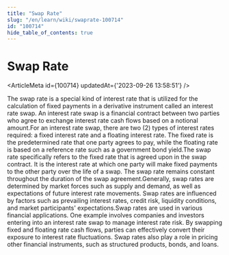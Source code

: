 ```yaml
---
title: "Swap Rate"
slug: "/en/learn/wiki/swaprate-100714"
id: "100714"
hide_table_of_contents: true
---
```



# Swap Rate

<ArticleMeta id={100714} updatedAt={'2023-09-26 13:58:51'} />
<div className='border-solid border-b border-t-0 my-4 border-[var(--ifm-color-gray-300)]' />

The swap rate is a special kind of interest rate that is utilized for the calculation of fixed payments in a derivative instrument called an interest rate swap. An interest rate swap is a financial contract between two parties who agree to exchange interest rate cash flows based on a notional amount.For an interest rate swap, there are two (2) types of interest rates required: a fixed interest rate and a floating interest rate. The fixed rate is the predetermined rate that one party agrees to pay, while the floating rate is based on a reference rate such as a government bond yield.The swap rate specifically refers to the fixed rate that is agreed upon in the swap contract. It is the interest rate at which one party will make fixed payments to the other party over the life of a swap. The swap rate remains constant throughout the duration of the swap agreement.Generally, swap rates are determined by market forces such as supply and demand, as well as expectations of future interest rate movements. Swap rates are influenced by factors such as prevailing interest rates, credit risk, liquidity conditions, and market participants' expectations.Swap rates are used in various financial applications. One example involves companies and investors entering into an interest rate swap to manage interest rate risk. By swapping fixed and floating rate cash flows, parties can effectively convert their exposure to interest rate fluctuations. Swap rates also play a role in pricing other financial instruments, such as structured products, bonds, and loans.

